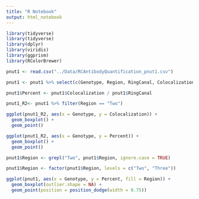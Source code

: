 ```yaml
---
title: "R Notebook"
output: html_notebook
---
```

```r
library(tidyverse)
library(tidyverse)
library(dplyr)
library(viridis)
library(ggprism)
library(RColorBrewer)
```

```r
pnut1 <- read.csv("../Data/RCAntibodyQuantification_pnut1.csv")
```

```r
pnut1 <- pnut1 %>% select(c(Genotype, Region, RingCanal, Colocalization))
```

```r
pnut1$Percent <- pnut1$Colocalization / pnut1$RingCanal
```

```r
pnut1_R2<- pnut1 %>% filter(Region == "Two")
```


```r
ggplot(pnut1_R2, aes(x = Genotype, y = Colocalization)) +
  geom_boxplot() +
  geom_point()
```


```r
ggplot(pnut1_R2, aes(x = Genotype, y = Percent)) +
  geom_boxplot() +
  geom_point()
```

```r
pnut1$Region <- grepl("Two", pnut1$Region, ignore.case = TRUE)
```

```r
pnut1$Region <- factor(pnut1$Region, levels = c("Two", "Three"))
```

```r
ggplot(pnut1, aes(x = Genotype, y = Percent, fill = Region)) +
  geom_boxplot(outlier.shape = NA) +
  geom_point(position = position_dodge(width = 0.75))
```


